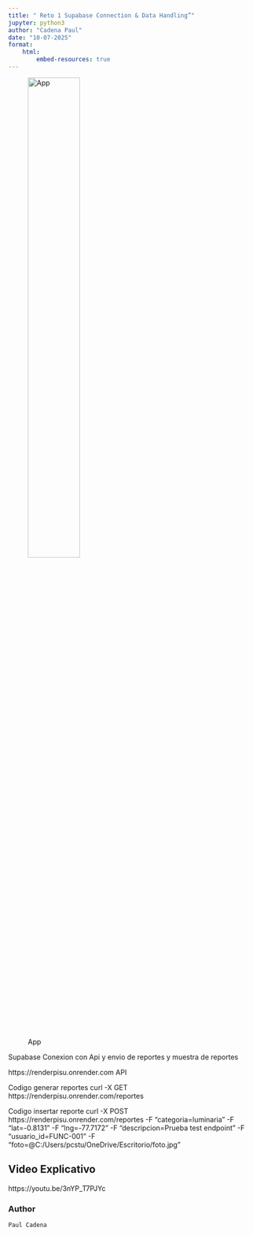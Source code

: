 ```yaml
---
title: " Reto 1 Supabase Connection & Data Handling”"
jupyter: python3
author: "Cadena Paul"
date: "10-07-2025"
format: 
    html:
        embed-resources: true
---
```




![App](images/logo.png){width=50%}

Supabase Conexion con Api y envio de reportes y muestra de reportes

https://renderpisu.onrender.com
API 


Codigo generar reportes
curl -X GET https://renderpisu.onrender.com/reportes

Codigo insertar reporte 
 curl -X POST https://renderpisu.onrender.com/reportes      -F "categoria=luminaria"      -F "lat=-0.8131"      -F "lng=-77.7172"      -F "descripcion=Prueba test endpoint"      -F "usuario_id=FUNC-001"      -F "foto=@C:/Users/pcstu/OneDrive/Escritorio/foto.jpg"



## Video Explicativo
https://youtu.be/3nYP_T7PJYc

### Author

    Paul Cadena
 